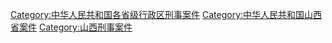 [[Category:中华人民共和国各省级行政区刑事案件|Category:中华人民共和国各省级行政区刑事案件]]
[[Category:中华人民共和国山西省案件|Category:中华人民共和国山西省案件]]
[[Category:山西刑事案件|Category:山西刑事案件]]
